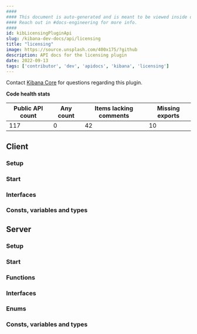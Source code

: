 ```yaml
---
####
#### This document is auto-generated and is meant to be viewed inside our experimental, new docs system.
#### Reach out in #docs-engineering for more info.
####
id: kibLicensingPluginApi
slug: /kibana-dev-docs/api/licensing
title: "licensing"
image: https://source.unsplash.com/400x175/?github
description: API docs for the licensing plugin
date: 2022-09-13
tags: ['contributor', 'dev', 'apidocs', 'kibana', 'licensing']
---
```




Contact [Kibana Core](https://github.com/orgs/elastic/teams/kibana-core) for questions regarding this plugin.

**Code health stats**

| Public API count  | Any count | Items lacking comments | Missing exports |
|-------------------|-----------|------------------------|-----------------|
| 117 | 0 | 42 | 10 |

## Client

### Setup
<DocDefinitionList data={[licensingObj.client.setup]}/>

### Start
<DocDefinitionList data={[licensingObj.client.start]}/>

### Interfaces
<DocDefinitionList data={licensingObj.client.interfaces}/>

### Consts, variables and types
<DocDefinitionList data={licensingObj.client.misc}/>

## Server

### Setup
<DocDefinitionList data={[licensingObj.server.setup]}/>

### Start
<DocDefinitionList data={[licensingObj.server.start]}/>

### Functions
<DocDefinitionList data={licensingObj.server.functions}/>

### Interfaces
<DocDefinitionList data={licensingObj.server.interfaces}/>

### Enums
<DocDefinitionList data={licensingObj.server.enums}/>

### Consts, variables and types
<DocDefinitionList data={licensingObj.server.misc}/>

